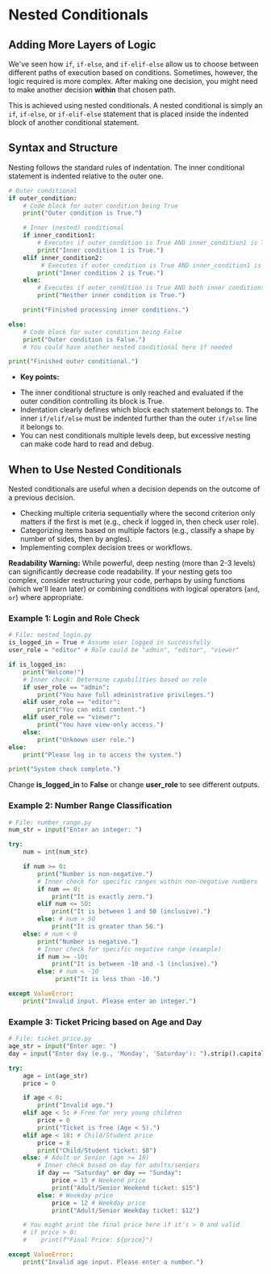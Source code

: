 # Nested Conditionals
<section id="Introduction-to-Nested-Conditionals"></section>

## Adding More Layers of Logic

We've seen how `if`, `if-else`, and `if-elif-else` allow us to choose between different paths of execution based on conditions. Sometimes, however, the logic required is more complex. After making one decision, you might need to make another decision **within** that chosen path.

This is achieved using nested conditionals. A nested conditional is simply an `if`, `if-else`, or `if-elif-else` statement that is placed inside the indented block of another conditional statement.

## Syntax and Structure
<section id="syntax-and-structure"></section>
Nesting follows the standard rules of indentation. The inner conditional statement is indented relative to the outer one.

```python
# Outer conditional
if outer_condition:
    # Code block for outer condition being True
    print("Outer condition is True.")

    # Inner (nested) conditional
    if inner_condition1:
        # Executes if outer_condition is True AND inner_condition1 is True
        print("Inner condition 1 is True.")
    elif inner_condition2:
         # Executes if outer_condition is True AND inner_condition1 is False AND inner_condition2 is True
        print("Inner condition 2 is True.")
    else:
        # Executes if outer_condition is True AND both inner conditions are False
        print("Neither inner condition is True.")

    print("Finished processing inner conditions.")

else:
    # Code block for outer condition being False
    print("Outer condition is False.")
    # You could have another nested conditional here if needed

print("Finished outer conditional.")
```

* **Key points:**

- The inner conditional structure is only reached and evaluated if the outer condition controlling its block is True.
- Indentation clearly defines which block each statement belongs to. The inner `if/elif/else` must be indented further than the outer `if/else` line it belongs to.
- You can nest conditionals multiple levels deep, but excessive nesting can make code hard to read and debug.

## When to Use Nested Conditionals
<section id="when-to-use-nested-conditionals"></section>

Nested conditionals are useful when a decision depends on the outcome of a previous decision.

- Checking multiple criteria sequentially where the second criterion only matters if the first is met (e.g., check if logged in, then check user role).
- Categorizing items based on multiple factors (e.g., classify a shape by number of sides, then by angles).
- Implementing complex decision trees or workflows.

**Readability Warning:** While powerful, deep nesting (more than 2-3 levels) can significantly decrease code readability. If your nesting gets too complex, consider restructuring your code, perhaps by using functions (which we'll learn later) or combining conditions with logical operators (`and`, `or`) where appropriate.

### Example 1: Login and Role Check
<section id="example-1-login-and-role-check"></section>

```python
# File: nested_login.py
is_logged_in = True # Assume user logged in successfully
user_role = "editor" # Role could be "admin", "editor", "viewer"

if is_logged_in:
    print("Welcome!")
    # Inner check: Determine capabilities based on role
    if user_role == "admin":
        print("You have full administrative privileges.")
    elif user_role == "editor":
        print("You can edit content.")
    elif user_role == "viewer":
        print("You have view-only access.")
    else:
        print("Unknown user role.")
else:
    print("Please log in to access the system.")

print("System check complete.")
```

Change **is_logged_in** to **False** or change **user_role** to see different outputs.

### Example 2: Number Range Classification
<section id="example-2-number-range-classification"></section>

```python
# File: number_range.py
num_str = input("Enter an integer: ")

try:
    num = int(num_str)

    if num >= 0:
        print("Number is non-negative.")
        # Inner check for specific ranges within non-negative numbers
        if num == 0:
            print("It is exactly zero.")
        elif num <= 50:
            print("It is between 1 and 50 (inclusive).")
        else: # num > 50
            print("It is greater than 50.")
    else: # num < 0
        print("Number is negative.")
        # Inner check for specific negative range (example)
        if num >= -10:
            print("It is between -10 and -1 (inclusive).")
        else: # num < -10
             print("It is less than -10.")

except ValueError:
    print("Invalid input. Please enter an integer.")
```

### Example 3: Ticket Pricing based on Age and Day
<section id="example-3-ticket-pricing-based-on-age-and-day"></section>

```python
# File: ticket_price.py
age_str = input("Enter age: ")
day = input("Enter day (e.g., 'Monday', 'Saturday'): ").strip().capitalize()

try:
    age = int(age_str)
    price = 0

    if age < 0:
        print("Invalid age.")
    elif age < 5: # Free for very young children
        price = 0
        print("Ticket is free (Age < 5).")
    elif age < 18: # Child/Student price
        price = 8
        print("Child/Student ticket: $8")
    else: # Adult or Senior (age >= 18)
        # Inner check based on day for adults/seniors
        if day == "Saturday" or day == "Sunday":
            price = 15 # Weekend price
            print("Adult/Senior Weekend ticket: $15")
        else: # Weekday price
            price = 12 # Weekday price
            print("Adult/Senior Weekday ticket: $12")

    # You might print the final price here if it's > 0 and valid
    # if price > 0:
    #    print(f"Final Price: ${price}")

except ValueError:
    print("Invalid age input. Please enter a number.")
```



<section id="Quiz-time"></section>

<Quiz questions={pythonQuiz} />